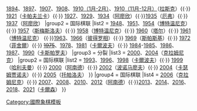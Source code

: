 <noinclude>
{{noteTA
|1=zh-cn:施泰尼茨;zh-tw:斯坦尼茨;
|2=zh-hans:卡帕夫兰卡;zh-hant:卡帕布蘭卡;
|3=zh-hans:厄弗;zh-hant:尤偉;
|4=zh-hans:卡瑟姆贾诺夫;zh-hant:卡西姆扎諾夫;
}}
</noinclude>
{{Navbox
|name = 国际象棋世界冠军
|title = [[國際象棋世界冠軍]]
|group1 = 国际棋联成立前
|list1 = [[:en:World Chess Championship 1886|1886]]、[[:en:World Chess Championship 1889|1889]]、[[:en:World Chess Championship 1891|1891]]、[[:en:World Chess Championship 1892|1892]]（[[威廉·斯坦尼茨|施泰尼茨]]）{{·}} [[:en:World Chess Championship 1894|1894]]、[[:en:World Chess Championship 1897|1897]]、[[:en:World Chess Championship 1907|1907]]、[[:en:World Chess Championship 1908|1908]]、[[:en:World Chess Championship 1910（Lasker-Schlechter）|1910（1月-2月）]]、[[:en:World Chess Championship 1910（Lasker-Janowski）|1910（11月-12月）]]（[[伊曼紐·拉斯克|拉斯克]]）{{·}} [[:en:World Chess Championship 1921|1921]]（[[何塞·劳尔·卡帕布兰卡|卡帕夫兰卡]]）{{·}} [[:en:World Chess Championship 1927|1927]]、[[:en:World Chess Championship 1929|1929]]、[[:en:World Chess Championship 1934|1934]]（[[亚历山大·亚历山德罗维奇·阿廖欣|阿廖欣]]）{{·}}[[:en:World Chess Championship 1935|1935]]（[[马克斯·尤伟|厄弗]]）{{·}} [[:en:World Chess Championship 1937|1937]]（[[亚历山大·阿廖欣|阿廖欣]]）
|group2 = 国际棋联
|list2 = [[:en:World Chess Championship 1948|1948]]、[[:en:World Chess Championship 1951|1951]]、[[:en:World Chess Championship 1954|1954]]（[[米哈伊尔·莫伊谢耶维奇·博特温尼克|博特温尼克]]）{{·}} [[:en:World Chess Championship 1957|1957]]（[[瓦西里·斯梅斯洛夫|斯梅斯洛夫]]）{{·}} [[:en:World Chess Championship 1958|1958]]（[[米哈伊尔·莫伊谢耶维奇·博特温尼克|博特温尼克]]）{{·}} [[:en:World Chess Championship 1960|1960]]（[[米哈伊尔·塔尔|塔尔]]）{{·}} [[:en:World Chess Championship 1961|1961]]（[[米哈伊尔·莫伊谢耶维奇·博特温尼克|博特温尼克]]） {{·}}[[:en:World Chess Championship 1963|1963]]、[[:en:World Chess Championship 1966|1966]]（[[提格兰·彼得罗相|彼得罗相]]）{{·}} [[:en:World Chess Championship 1969|1969]]（[[鲍里斯·斯帕斯基|斯帕斯基]]）{{·}} [[:en:World Chess Championship 1972|1972]]（[[鮑比·菲舍爾|菲舍爾]]）{{·}} <s>[[:en:World Chess Championship 1975|1975]]</s>、[[:en:World Chess Championship 1978|1978]]、[[:en:World Chess Championship 1981|1981]]（[[阿納托利·葉夫根耶維奇·卡爾波夫|卡爾波夫]]）{{·}} [[:en:World Chess Championship 1984|1984]]-[[:en:World Chess Championship 1985|1985]]、[[:en:World Chess Championship 1986|1986]]、[[:en:World Chess Championship 1987|1987]]、[[:en:World Chess Championship 1990|1990]]（[[加里·基莫维奇·卡斯帕罗夫|卡斯帕罗夫]]）
|group3 = 分裂
|list3 ={{Navbox subgroup
|group1 = 职业棋协
|list1 = [[:en:World Chess Championship 1993|1993]]、[[:en:Classical World Chess Championship 1995|1995]]（[[加里·基莫维奇·卡斯帕罗夫|卡斯帕罗夫]]）{{·}} [[:en:Classical World Chess Championship 2000|2000]]、[[:en:Classical World Chess Championship 2004|2004]]（[[弗拉基米尔·鲍里索维奇·克拉姆尼克|克拉姆尼克]]）
|group2 = 国际棋联
|list2 = [[:en:World Chess Championship 1993|1993]]、[[:en:FIDE World Chess Championship 1996|1996]]、[[:en:FIDE World Chess Championship 1998|1998]]（[[阿納托利·葉夫根耶維奇·卡爾波夫|卡爾波夫]]）{{·}} [[:en:FIDE World Chess Championship 1999|1999]]（[[亚历山大·哈利夫曼|哈利夫曼]]）{{·}} [[:en:FIDE World Chess Championship 2000|2000]]（[[维斯瓦纳坦·阿南德|阿南德]]）{{·}} [[:en:FIDE World Chess Championship 2002|2002]]（[[卢斯兰·波诺马廖夫|波诺马廖夫]]）{{·}} [[:en:FIDE World Chess Championship 2004|2004]]（[[鲁斯塔姆·卡西姆扎诺夫|卡瑟姆贾诺夫]]）{{·}} [[:en:FIDE World Chess Championship 2005|2005]]（[[维塞林·托帕洛夫|托帕洛夫]]） }}
|group4 = 国际棋联
|list4 = [[2006年国际象棋世界冠军对抗赛|2006]]（[[弗拉基米尔·鲍里索维奇·克拉姆尼克|克拉姆尼克]]）{{·}} [[2007年国际象棋世界冠军对抗赛|2007]]、[[2008年国际象棋世界冠军对抗赛|2008]]、[[2010年国际象棋世界冠军对抗赛|2010]]、[[2012年国际象棋世界冠军对抗赛|2012]]（[[维斯瓦纳坦·阿南德|阿南德]]）{{·}}[[2013年国际象棋世界冠军对抗赛|2013]]、[[2014年国际象棋世界冠军对抗赛|2014]]、[[2016年国际象棋世界冠军赛|2016]]、[[2018年西洋棋世界冠軍賽|2018]]、[[2021年国际象棋世界冠军赛|2021]]（[[馬格努斯·卡爾森|卡爾森]]）
}}<noinclude>[[Category:國際象棋模板]]

</noinclude>